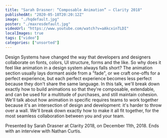 ```yaml
---
title: "Sarah Drasner: “Composable Animation” — Clarity 2018"
publishedAt: "2020-05-18T20:20:12Z"
image: "./hqdefault.jpg"
poster: "./maxresdefault.jpg"
videoUrl: "https://www.youtube.com/watch?v=aAkcxinTLDI"
localImages: true
tags: ["video"]
categories: ["unsorted"]
---
```


Design Systems have changed the way that developers and designers collaborate on fonts, colors, UI structure, forms and the like. So why does it feel like animation in a design system always falls short? The animation section usually lays dormant aside from a "fade", or we craft one-offs for a perfect experience, but each perfect experience becomes less perfect because they don't share the same language. In this talk, we'll break down exactly how to build animations so that they're composable, extendable, and can be used for a multitude of purchases, and still maintain cohesion. We'll talk about how animation in specific requires teams to work together because it's an intersection of design and development: it's harder to throw over a wall. We'll break down exactly how to make it all fit together, for the most seamless collaboration between you and your team.

Presented by Sarah Drasner at Clarity 2018, on December 11th, 2018. Ends with an interview with Nathan Curtis.
